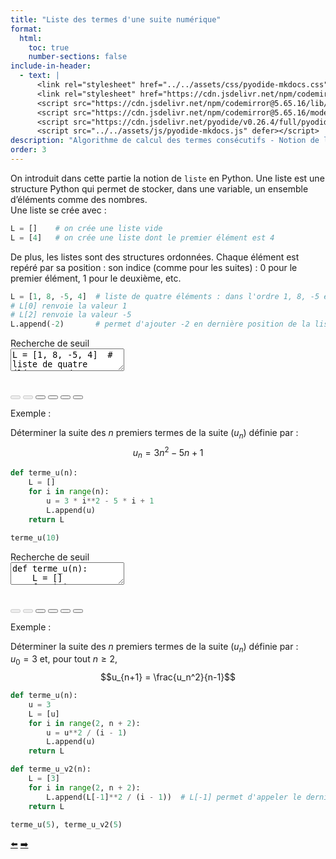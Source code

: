 ```yaml
---
title: "Liste des termes d'une suite numérique"
format:
  html:
    toc: true
    number-sections: false
include-in-header:
  - text: |
      <link rel="stylesheet" href="../../assets/css/pyodide-mkdocs.css">
      <link rel="stylesheet" href="https://cdn.jsdelivr.net/npm/codemirror@5.65.16/lib/codemirror.css">
      <script src="https://cdn.jsdelivr.net/npm/codemirror@5.65.16/lib/codemirror.js"></script>
      <script src="https://cdn.jsdelivr.net/npm/codemirror@5.65.16/mode/python/python.js"></script>
      <script src="https://cdn.jsdelivr.net/pyodide/v0.26.4/full/pyodide.js"></script>
      <script src="../../assets/js/pyodide-mkdocs.js" defer></script>
description: "Algorithme de calcul des termes consécutifs - Notion de liste en Python."
order: 3
---
```


On introduit dans cette partie la notion de `liste` en Python. Une liste est une structure Python qui permet de stocker, dans une variable, un ensemble d’éléments comme des nombres.  <br>
Une liste se crée avec :

```python
L = []    # on crée une liste vide
L = [4]   # on crée une liste dont le premier élément est 4
```

De plus, les listes sont des structures ordonnées. Chaque élément est repéré par sa position : son indice (comme pour les suites) : 0 pour le premier élément, 1 pour le deuxième, etc.

```python
L = [1, 8, -5, 4]  # liste de quatre éléments : dans l'ordre 1, 8, -5 et 4
# L[0] renvoie la valeur 1
# L[2] renvoie la valeur -5
L.append(-2)       # permet d'ajouter -2 en dernière position de la liste
```

~~~{=html}
<div class="exo-wrap">
  <div class="editor-shell" id="exo2">
    <div class="bar-top"><span class="cell-num">Recherche de seuil</span></div>
    <textarea id="code">
L = [1, 8, -5, 4]  # liste de quatre éléments : dans l'ordre 1, 8, -5 et 4
print(L[0])        # renvoie la valeur 1
print(L[2])        # renvoie la valeur -5
L.append(-2)       # ajout en dernière position
print(L)
</textarea>
    <div class="output" id="out"><pre></pre></div>
    <div class="toolbar">
      <button class="btn" id="run" disabled></button>
      <button class="btn" id="check" disabled></button>
      <button class="btn" id="download"></button>
      <button class="btn" id="reset"></button>
      <button class="btn" id="clear"></button>
      <button class="btn" id="save"></button>
    </div>
  </div>
~~~

::: {.bloc .ex}
<span class="bloc-titre">Exemple :</span>  

Déterminer la suite des $n$ premiers termes de la suite $(u_n)$ définie par :  
$$u_n = 3n^2 - 5n + 1$$
:::

```python
def terme_u(n):
    L = []
    for i in range(n):
        u = 3 * i**2 - 5 * i + 1
        L.append(u)
    return L

terme_u(10)
```

~~~{=html}
<div class="exo-wrap">
  <div class="editor-shell" id="exo3">
    <div class="bar-top"><span class="cell-num">Recherche de seuil</span></div>
    <textarea id="code">
def terme_u(n):
    L = []
    for i in range(n):
        u = 3 * i**2 - 5 * i + 1
        L.append(u)
    return L

terme_u(10)
</textarea>
    <div class="output" id="out"><pre></pre></div>
    <div class="toolbar">
      <button class="btn" id="run" disabled></button>
      <button class="btn" id="check" disabled></button>
      <button class="btn" id="download"></button>
      <button class="btn" id="reset"></button>
      <button class="btn" id="clear"></button>
      <button class="btn" id="save"></button>
    </div>
  </div>
~~~

::: {.bloc .ex}
<span class="bloc-titre">Exemple :</span>  

Déterminer la suite des $n$ premiers termes de la suite $(u_n)$ définie par :  
$u_0 = 3$ et, pour tout $n \geqslant 2$,  
$$u_{n+1} = \frac{u_n^2}{n-1}$$

```python
def terme_u(n):
    u = 3
    L = [u]
    for i in range(2, n + 2):
        u = u**2 / (i - 1)
        L.append(u)
    return L

def terme_u_v2(n):
    L = [3]
    for i in range(2, n + 2):
        L.append(L[-1]**2 / (i - 1))  # L[-1] permet d'appeler le dernier élément de la liste
    return L

terme_u(5), terme_u_v2(5)
```
:::


<div class="nav-pages">
  <a class="prev" href="generation.html">⬅️</a>
  <a class="next" href="variations.html">➡️</a>
</div>